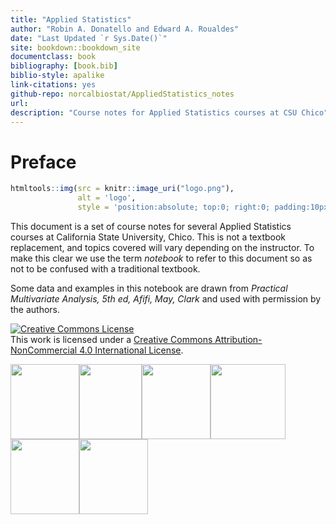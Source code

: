 ```yaml
--- 
title: "Applied Statistics"
author: "Robin A. Donatello and Edward A. Roualdes"
date: "Last Updated `r Sys.Date()`"
site: bookdown::bookdown_site
documentclass: book
bibliography: [book.bib]
biblio-style: apalike
link-citations: yes
github-repo: norcalbiostat/AppliedStatistics_notes
url: 
description: "Course notes for Applied Statistics courses at CSU Chico"
---
```


# Preface {-}


```r
htmltools::img(src = knitr::image_uri("logo.png"), 
               alt = 'logo', 
               style = 'position:absolute; top:0; right:0; padding:10px;width: 10%')
```

This document is a set of course notes for several Applied Statistics courses at California State University, Chico. This is not a textbook replacement, and topics covered will vary depending on the instructor. To make this clear we use the term _notebook_ to refer to this document so as not to be confused with a traditional textbook. 

Some data and examples in this notebook are drawn from _Practical Multivariate Analysis, 5th ed, Afifi, May, Clark_ and used with permission by the authors. 

<a rel="license" href="http://creativecommons.org/licenses/by-nc/4.0/"><img alt="Creative Commons License" style="border-width:0" src="https://i.creativecommons.org/l/by-nc/4.0/88x31.png" /></a><br />This work is licensed under a <a rel="license" href="http://creativecommons.org/licenses/by-nc/4.0/">Creative Commons Attribution-NonCommercial 4.0 International License</a>.


<img src="images/rmarkdown.png" height="120px" width="110px" /><img src="images/bookdown.png" height="120px" width="100px" /><img src="images/rstudio.png" height="120px" width="110px" /><img src="images/github.png" height="120px" width="120px" />
<img src="images/ggplot2.png" height="120px" width="110px" /><img src="images/magrittr.png" height="120px" width="110px" />
  